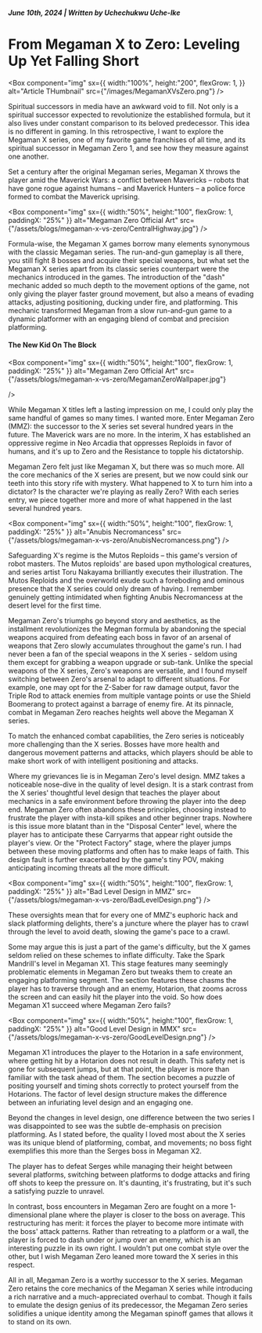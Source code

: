 
##### June 10th, 2024 | Written by Uchechukwu Uche-Ike

# From Megaman X to Zero: Leveling Up Yet Falling Short

<Box
    component="img"
    sx={{
        width:"100%",
        height:"200",
        flexGrow: 1,
    }}
    alt="Article THumbnail"
    src={"/images/MegamanXVsZero.png"}
/>

Spiritual successors in media have an awkward void to fill. Not only is a spiritual successor expected to revolutionize the established formula, but it also lives under constant comparison to its beloved predecessor. This idea is no different in gaming. In this retrospective, I want to explore the Megaman X series, one of my favorite game franchises of all time, and its spiritual successor in Megaman Zero 1, and see how they measure against one another.

Set a century after the original Megaman series, Megaman X throws the player amid the Maverick Wars: a conflict between Mavericks – robots that have gone rogue against humans – and Maverick Hunters – a police force formed to combat the Maverick uprising. 

<Box
    component="img"
    sx={{
        width:"50%",
        height:"100",
        flexGrow: 1,
        paddingX: "25%"
    }}
    alt="Megaman Zero Official Art"
    src={"/assets/blogs/megaman-x-vs-zero/CentralHighway.jpg"}
/>

Formula-wise, the Megaman X games borrow many elements synonymous with the classic Megaman series. The run-and-gun gameplay is all there, you still fight 8 bosses and acquire their special weapons, but what set the Megaman X series apart from its classic series counterpart were the mechanics introduced in the games. The introduction of the "dash" mechanic added so much depth to the movement options of the game, not only giving the player faster ground movement, but also a means of evading attacks, adjusting positioning, ducking under fire, and platforming. This mechanic transformed Megaman from a slow run-and-gun game to a dynamic platformer with an engaging blend of combat and precision platforming.

#### The New Kid On The Block


<Box
    component="img"
    sx={{
        width:"50%",
        height:"100",
        flexGrow: 1,
        paddingX: "25%"
    }}
    alt="Megaman Zero Official Art"
    src={"/assets/blogs/megaman-x-vs-zero/MegamanZeroWallpaper.jpg"}

/>

While Megaman X titles left a lasting impression on me, I could only play the same handful of games so many times. I wanted more. Enter Megaman Zero (MMZ): the successor to the X series set several hundred years in the future. The Maverick wars are no more. In the interim, X has established an oppressive regime in Neo Arcadia that oppresses Reploids in favor of humans, and it's up to Zero and the Resistance to topple his dictatorship.

Megaman Zero felt just like Megaman X, but there was so much more. All the core mechanics of the X series are present, but we now could sink our teeth into this story rife with mystery. What happened to X to turn him into a dictator? Is the character we're playing as really Zero? With each series entry, we piece together more and more of what happened in the last several hundred years.

<Box
    component="img"
    sx={{
        width:"50%",
        height:"100",
        flexGrow: 1,
        paddingX: "25%"
    }}
    alt="Anubis Necromancess"
    src={"/assets/blogs/megaman-x-vs-zero/AnubisNecromancess.png"}
/>


Safeguarding X's regime is the Mutos Reploids – this game's version of robot masters. The Mutos reploids' are based upon mythological creatures, and series artist Toru Nakayama brilliantly executes their illustration. The Mutos Reploids and the overworld exude such a foreboding and ominous presence that the X series could only dream of having. I remember genuinely getting intimidated when fighting Anubis Necromancess at the desert level for the first time.

Megaman Zero's triumphs go beyond story and aesthetics, as the installment revolutionizes the Megman formula by abandoning the special weapons acquired from defeating each boss in favor of an arsenal of weapons that Zero slowly accumulates throughout the game's run. I had never been a fan of the special weapons in the X series - seldom using them except for grabbing a weapon upgrade or sub-tank. Unlike the special weapons of the X series, Zero's weapons are versatile, and I found myself switching between Zero's arsenal to adapt to different situations. For example, one may opt for the Z-Saber for raw damage output, favor the Triple Rod to attack enemies from multiple vantage points or use the Shield Boomerang to protect against a barrage of enemy fire. At its pinnacle, combat in Megaman Zero reaches heights well above the Megaman X series.

To match the enhanced combat capabilities, the Zero series is noticeably more challenging than the X series. Bosses have more health and dangerous movement patterns and attacks, which players should be able to make short work of with intelligent positioning and attacks.

Where my grievances lie is in Megaman Zero's level design. MMZ takes a noticeable nose-dive in the quality of level design. It is a stark contrast from the X series' thoughtful level design that teaches the player about mechanics in a safe environment before throwing the player into the deep end. Megaman Zero often abandons these principles, choosing instead to frustrate the player with insta-kill spikes and other beginner traps. Nowhere is this issue more blatant than in the "Disposal Center" level, where the player has to anticipate these Carryarms that appear right outside the player's view. Or the "Protect Factory" stage, where the player jumps between these moving platforms and often has to make leaps of faith. This design fault is further exacerbated by the game's tiny POV, making anticipating incoming threats all the more difficult. 

<Box
    component="img"
    sx={{
        width:"50%",
        height:"100",
        flexGrow: 1,
        paddingX: "25%"
    }}
    alt="Bad Level Design in MMZ"
    src={"/assets/blogs/megaman-x-vs-zero/BadLevelDesign.png"}
/>

These oversights mean that for every one of MMZ's euphoric hack and slack platforming delights, there's a juncture where the player has to crawl through the level to avoid death, slowing the game's pace to a crawl. 

Some may argue this is just a part of the game's difficulty, but the X games seldom relied on these schemes to inflate difficulty. Take the Spark Mandrill's level in Megaman X1. This stage features many seemingly problematic elements in Megaman Zero but tweaks them to create an engaging platforming segment. The section features these chasms the player has to traverse through and an enemy, Hotarion, that zooms across the screen and can easily hit the player into the void. So how does Megaman X1 succeed where Megaman Zero fails?

<Box
    component="img"
    sx={{
        width:"50%",
        height:"100",
        flexGrow: 1,
        paddingX: "25%"
    }}
    alt="Good Level Design in MMX"
    src={"/assets/blogs/megaman-x-vs-zero/GoodLevelDesign.png"}
/>

Megaman X1 introduces the player to the Hotarion in a safe environment, where getting hit by a Hotarion does not result in death. This safety net is gone for subsequent jumps, but at that point, the player is more than familiar with the task ahead of them. The section becomes a puzzle of positing yourself and timing shots correctly to protect yourself from the Hotarions. The factor of level design structure makes the difference between an infuriating level design and an engaging one.

Beyond the changes in level design, one difference between the two series I was disappointed to see was the subtle de-emphasis on precision platforming. As I stated before, the quality I loved most about the X series was its unique blend of platforming, combat, and movements; no boss fight exemplifies this more than the Serges boss in Megaman X2. 

The player has to defeat Serges while managing their height between several platforms, switching between platforms to dodge attacks and firing off shots to keep the pressure on. It's daunting, it's frustrating, but it's such a satisfying puzzle to unravel.

In contrast, boss encounters in Megaman Zero are fought on a more 1-dimensional plane where the player is closer to the boss on average. This restructuring has merit: it forces the player to become more intimate with the boss' attack patterns. Rather than retreating to a platform or a wall, the player is forced to dash under or jump over an enemy, which is an interesting puzzle in its own right. I wouldn't put one combat style over the other, but I wish Megaman Zero leaned more toward the X series in this respect.

All in all, Megaman Zero is a worthy successor to the X series. Megaman Zero retains the core mechanics of the Megaman X series while introducing a rich narrative and a much-appreciated overhaul to combat. Though it fails to emulate the design genius of its predecessor, the Megaman Zero series solidifies a unique identity among the Megaman spinoff games that allows it to stand on its own.

